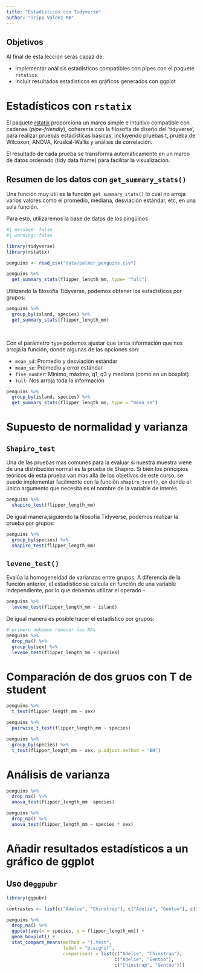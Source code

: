 ```yaml
---
title: "Estadísticos con Tidyverse"
author: "Tripp Valdez MA"
---
```


::: callout-objetivos
## Objetivos

Al final de esta lección serás capaz de:

-   Implementar análisis estadisticos compatibles con pipes con el paquete `rstatixs`.
-   Incluir resultados estadisticos en gráficos generados con ggplot
:::

# Estadísticos con `rstatix`

El paquete [rstatix](https://rpkgs.datanovia.com/rstatix/) proporciona un marco simple e intuitivo compatible con cadenas (*pipe-friendly*), coherente con la filosofía de diseño del ‘tidyverse’, para realizar pruebas estadísticas básicas, incluyendo pruebas t, prueba de Wilcoxon, ANOVA, Kruskal-Wallis y análisis de correlación.

El resultado de cada prueba se transforma automáticamente en un marco de datos ordenado (tidy data frame) para facilitar la visualización.

## Resumen de los datos con `get_summary_stats()`

Una función muy útil es la función `get_summary_stats()` lo cual no arroja varios valores como el promedio, mediana, desviación estándar, etc, en una sola función.

Para esto, utilizaremos la base de datos de los pingüinos

```r
#| message: false
#| warning: false

library(tidyverse)
library(rstatix)

penguins <- read_csv("data/palmer_penguins.csv")
```

```r
penguins %>% 
  get_summary_stats(flipper_length_mm, type= "full")
```

Utilizando la filosofía Tidyverse, podemos obtener los estadísticos por grupos:

```r
penguins %>% 
  group_by(island, species) %>% 
  get_summary_stats(flipper_length_mm)
  
  
```

::: callout-tip
Con el parámetro `type` podemos ajustar que tanta información que nos arroja la función, donde algunas de las opciones son:

-   `mean_sd`: Promedio y desviación estándar
-   `mean_se`: Promedio y error estándar
-   `five_number`: Mínimo, máximo, q1, q3 y mediana (como en un boxplot)
-   `full`: Nos arroja toda la información

```r
penguins %>% 
  group_by(island, species) %>% 
  get_summary_stats(flipper_length_mm, type = "mean_se")
```
:::

# Supuesto de normalidad y varianza

## `Shapiro_test`

Una de las pruebas mas comunes para la evaluar si nuestra muestra viene de una distribución normal es la prueba de Shapiro. Si bien los principios teóricos de esta prueba van mas allá de los objetivos de este curso, se puede implementar facilmente con la función `shapiro_test()`, en donde el único argumento que necesita es el nombre de la variable de interés.

```r
penguins %>% 
  shapiro_test(flipper_length_mm)
```

De igual manera,siguiendo la filosofía Tidyverse, podemos realizar la prueba por grupos:

```r
penguins %>% 
  group_by(species) %>% 
  shapiro_test(flipper_length_mm)
```

## `levene_test()`

Evalúa la homogeneidad de varianzas entre grupos. A diferencia de la función anterior, el estadístico se calcula en función de una variable independiente, por lo que debemos utilizar el operado `~`

```r
penguins %>% 
  levene_test(flipper_length_mm ~ island)
```

De igual manera es posible hacer el estadístico por grupos:

```r
# primero debemos remover los NAs
penguins %>% 
  drop_na() %>% 
  group_by(sex) %>% 
  levene_test(flipper_length_mm ~ species)
```

# Comparación de dos gruos con T de student

```r
penguins %>% 
  t_test(flipper_length_mm ~ sex)
```

```r
penguins %>% 
  pairwise_t_test(flipper_length_mm ~ species)
```

```r
penguins %>% 
  group_by(species) %>% 
  t_test(flipper_length_mm ~ sex, p.adjust.method = "BH")
```

# Análisis de varianza

```r
penguins %>% 
  drop_na() %>% 
  anova_test(flipper_length_mm ~species)
```

```r
penguins %>% 
  drop_na() %>% 
  anova_test(flipper_length_mm ~ species * sex)
```

# Añadir resultados estadísticos a un gráfico de ggplot

## Uso de`ggpubr`

```r
library(ggpubr)
```

```r

contrastes <- list(c("Adelie", "Chinstrap"), c("Adelie", "Gentoo"), c("Chinstrap, Gentoo"))

penguins %>% 
  drop_na() %>% 
  ggplot(aes(x = species, y = flipper_length_mm)) +
  geom_boxplot() +
  stat_compare_means(method = "t.test", 
                     label = "p.signif", 
                     comparisons = list(c("Adelie", "Chinstrap"),
                                        c("Adelie", "Gentoo"),
                                        c("Chinstrap", "Gentoo")))
```
